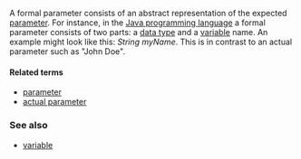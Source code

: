 {{computing}} A formal parameter consists of an abstract representation of the expected [[parameter]].  For instance, in the [[Java programming language]] a formal parameter consists of two parts: a [[data type]] and a [[variable]] name.  An example might look like this: ''String myName''.  This is in contrast to an actual parameter such as "John Doe".

====Related terms====
*[[parameter]]
*[[actual parameter]]

===See also===
*[[variable]]